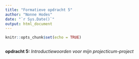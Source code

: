 ```yaml
---
title: "Formatieve opdracht 5"
author: "Nonne Hodes"
date: "`r Sys.Date()`"
output: html_document
---
```


```r
knitr::opts_chunk$set(echo = TRUE)
```

```r
```

__opdracht 5:__ 
_Introductiewoorden voor mijn projecticum-project_
```r

```